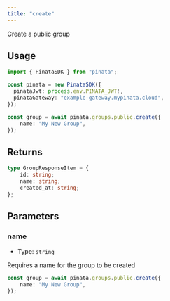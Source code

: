 ```yaml
---
title: "create"
---
```


Create a public group

## Usage

```typescript
import { PinataSDK } from "pinata";

const pinata = new PinataSDK({
  pinataJwt: process.env.PINATA_JWT!,
  pinataGateway: "example-gateway.mypinata.cloud",
});

const group = await pinata.groups.public.create({
	name: "My New Group",
});
```

## Returns

```typescript
type GroupResponseItem = {
    id: string;
    name: string;
    created_at: string;
};
```

## Parameters

### name

- Type: `string`

Requires a name for the group to be created

```typescript {2}
const group = await pinata.groups.public.create({
	name: "My New Group",
});
```
